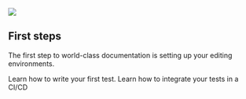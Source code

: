 ![](/image-home-autonoma.avif)

## First steps

The first step to world-class documentation is setting up your editing environments.

<CardGroup cols={2}>
  <Card title="Writing tests" icon="pen-to-square" href="https://autonoma-9e2c48c0.mintlify.app/quickstart">
    Learn how to write your first test.
  </Card>

  <Card title="Integrate to CI/CD" icon="code" href="https://autonoma-9e2c48c0.mintlify.app/development">
    Learn how to integrate your tests in a CI/CD
  </Card>
</CardGroup>